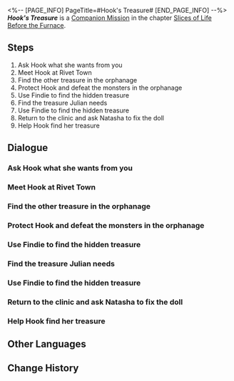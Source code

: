 <%-- [PAGE_INFO]
PageTitle=#Hook's Treasure#
[END_PAGE_INFO] --%>
{{Stub|Dialogue, characters, and location(s)}}
{{Mission Infobox
|id            = 2010705
|title         = 
|image         = Mission Hook's Treasure.png
|type          = Companion
|event_name    = 
|chapter       = Slices of Life Before the Furnace (Companion Mission Chapter)
|requirements  = 
* [[Companion Mission]] ''[[Old Foreman's Treasure]]'' completed
* [[Trailblaze Mission]] ''[[Not Good With Farewells]]'' completed
|summary       = To prepare a gift for her father, Hook takes you back to the Rivet Town in the Fragmentum and finds a bear doll named "Junjun."<br />As you witness Hook's experiences in the orphanage, you understand why she cherishes her current life.
|characters    = <!--characters that appear in this mission-->
|startLocation = <!--location as it intially appears on the mission screen-->
|world         = <!--i.e. Penacony-->
|area          = <!--i.e. A Child's Dream-->
|prev          = 
|next          = Hook's Treasure
|exp           = 350
|credits       = 20000
|stellarJade   = 
|other         = {{Card List|Condensed Aether*4; Shield*200|delim=;}}
}}
'''''Hook's Treasure''''' is a [[Companion Mission]] in the chapter [[Slices of Life Before the Furnace (Companion Mission Chapter)|Slices of Life Before the Furnace]].

==Steps==
# Ask Hook what she wants from you
# Meet Hook at Rivet Town
# Find the other treasure in the orphanage
# Protect Hook and defeat the monsters in the orphanage
# Use Findie to find the hidden treasure
# Find the treasure Julian needs
# Use Findie to find the hidden treasure
# Return to the clinic and ask Natasha to fix the doll
# Help Hook find her treasure

<!--
==Gameplay Notes==

--><!--
==Trial Character==

-->
==Dialogue==
{{Stub Dialogue}}
===Ask Hook what she wants from you===
{{Mission Description|type=companion|location=<!--to be added-->|Hook of the Moles wants to see you. As an honorary member of the Moles, it's your duty to answer her call.<br />Although Hook has the smugness of a child, you can't help but want to help her, perhaps out of pity.}}
{{Dialogue Start}}
:{{tx}}
{{Dialogue End}}

===Meet Hook at Rivet Town===
{{Mission Description|type=companion|location=<!--to be added-->|update|Hook sets off alone, saying she will be waiting for you at a safe place in Rivet Town. But this town is corrupted by Fragmentum. Nowhere is safe.<br />It's the duty of an honorary member of the Moles to protect Hook, so you need to find her and bring her back as soon as possible.}}
{{Dialogue Start}}
:{{tx}}
{{Dialogue End}}

===Find the other treasure in the orphanage===
{{Mission Description|type=companion|location=<!--to be added-->|update|Hook's small drilling machine is broken. It's supposed to have been returned to Boulder Town by now, but she remembers that she has another treasure.<br />Maybe she didn't plan to sell this treasure initially, but she changes her mind now. Since you're here already, it's best to keep moving.}}
{{Dialogue Start}}
:{{tx}}
{{Dialogue End}}

===Protect Hook and defeat the monsters in the orphanage===
{{Mission Description|type=companion|location=<!--to be added-->|update|The orphanage is the closest to the Fragmentum corrosion. Monsters are lurking in this place, so you need to protect Hook.<br />Hook takes out her Diggertron to deal with them. What a reliable girl! But she can leave these monsters to the grown-ups.}}
{{Dialogue Start}}
:{{tx}}
{{Dialogue End}}

===Use Findie to find the hidden treasure===
{{Mission Description|type=companion|location=<!--to be added-->|update|Hook can't read her own treasure map, which is understandable.<br />Fortunately, you took Findie, the Home-Use Object Finder you found in the mine, with you. Give it a try.}}
{{Dialogue Start}}
:{{tx}}
{{Dialogue End}}

===Find the treasure Julian needs===
{{Mission Description|type=companion|location=<!--to be added-->|update|Hook gives your plan away to Julian, and now you have to help Julian find his stuff so that he won't tell anybody else about it. Well, thanks Hook... <br />When the inhabitants of Rivet Town left, they left many things behind. You'll try your best to help them.}}
{{Dialogue Start}}
:{{tx}}
{{Dialogue End}}

===Use Findie to find the hidden treasure===
{{Mission Description|type=companion|location=<!--to be added-->|update|Hook can't read her own treasure map, which is understandable.<br />Fortunately, you took Findie, the Home-Use Object Finder you found in the mine, with you. Give it a try.}}
{{Dialogue Start}}
:{{tx}}
{{Dialogue End}}

===Return to the clinic and ask Natasha to fix the doll===
{{Mission Description|type=companion|location=<!--to be added-->|update|Hook's treasure looks damaged. It's impossible to sell it... You have to ask Natasha, the doll maker, for help.<br />You had never thought that doll-making skills were necessary in order to be a helper in the orphanage. You'd love it if she could make a doll for you... when she is not busy.}}
{{Dialogue Start}}
:{{tx}}
{{Dialogue End}}

===Help Hook find her treasure===
{{Mission Description|type=companion|location=<!--to be added-->|update|It's time to work! The treasure that Hook is looking for is near the mine entrance in Rivet Town.<br />To defend against the monsters, the residents here have set up many barricades. Advance ahead with caution. As soon as you get this over with, you can go back.}}
{{Dialogue Start}}
:{{tx}}
{{Dialogue End}}

==Other Languages==
{{Other Languages
|en   = Hook's Treasure
|zhs  = 小虎克的宝贝
|zht  = 小虎克的寶貝
|ja   = フックちゃんのお宝
|ko   = 어린 후크의 보물
|es   = El tesoro de Hook
|fr   = Le trésor de Hook
|ru   = Сокровище малышки Хук
|th   = ของล้ำค่าของท่าน Hook
|vi   = Bảo Bối Của Hook
|de   = Hooks Schatz
|id   = Benda Berharga Hook
|pt   = Tesouro da Hook
}}

==Change History==
{{Change History|1.0}}
